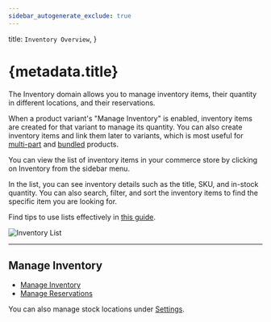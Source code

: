 ```yaml
---
sidebar_autogenerate_exclude: true
---
```


  title: `Inventory Overview`,
}

# {metadata.title}

The Inventory domain allows you to manage inventory items, their quantity in different locations, and their reservations.

When a product variant's "Manage Inventory" is enabled, inventory items are created for that variant to manage its quantity. You can also create inventory items and link them later to variants, which is most useful for [multi-part](../products/create/multi-part/page.mdx) and [bundled](../products/create/bundle/page.mdx) products.

You can view the list of inventory items in your commerce store by clicking on Inventory from the sidebar menu.

In the list, you can see inventory details such as the title, SKU, and in-stock quantity. You can also search, filter, and sort the inventory items to find the specific item you are looking for.

<Note title="Tip">

Find tips to use lists effectively in [this guide](../tips/lists/page.mdx).

</Note>

![Inventory List](https://res.cloudinary.com/dza7lstvk/image/upload/v1739881950/User%20Guide/Screenshot_2025-02-18_at_2.32.19_PM_ffxsur.png)

---

## Manage Inventory

- [Manage Inventory](./inventory/page.mdx)
- [Manage Reservations](./reservations/page.mdx)

You can also manage stock locations under [Settings](../settings/locations-and-shipping/locations/page.mdx).